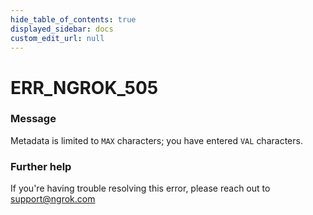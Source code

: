 ```yaml
---
hide_table_of_contents: true
displayed_sidebar: docs
custom_edit_url: null
---
```



# ERR_NGROK_505

### Message
Metadata is limited to `MAX` characters; you have entered `VAL` characters.

### Further help
If you're having trouble resolving this error, please reach out to [support@ngrok.com](mailto:support@ngrok.com?subject=Help%20with%20ERR_NGROK_505)


<ErrorDetails error='err_ngrok_505' />
